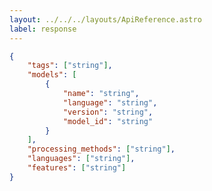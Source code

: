 ---
layout: ../../../layouts/ApiReference.astro
label: response
---

```json
{
	"tags": ["string"],
	"models": [
		{
			"name": "string",
			"language": "string",
			"version": "string",
			"model_id": "string"
		}
	],
	"processing_methods": ["string"],
	"languages": ["string"],
	"features": ["string"]
}
```

